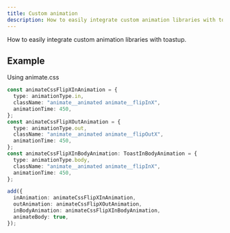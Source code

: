```yaml
---
title: Custom animation
description: How to easily integrate custom animation libraries with toastup.
---
```


How to easily integrate custom animation libraries with toastup.


<CustomAnimationExample />

## Example

Using animate.css

```ts
const animateCssFlipXInAnimation = {
  type: animationType.in,
  className: "animate__animated animate__flipInX",
  animationTime: 450,
};
const animateCssFlipXOutAnimation = {
  type: animationType.out,
  className: "animate__animated animate__flipOutX",
  animationTime: 450,
};
const animateCssFlipXInBodyAnimation: ToastInBodyAnimation = {
  type: animationType.body,
  className: "animate__animated animate__flipInX",
  animationTime: 450,
};

add({
  inAnimation: animateCssFlipXInAnimation,
  outAnimation: animateCssFlipXOutAnimation,
  inBodyAnimation: animateCssFlipXInBodyAnimation,
  animateBody: true,
});
```


<Blob1 />
